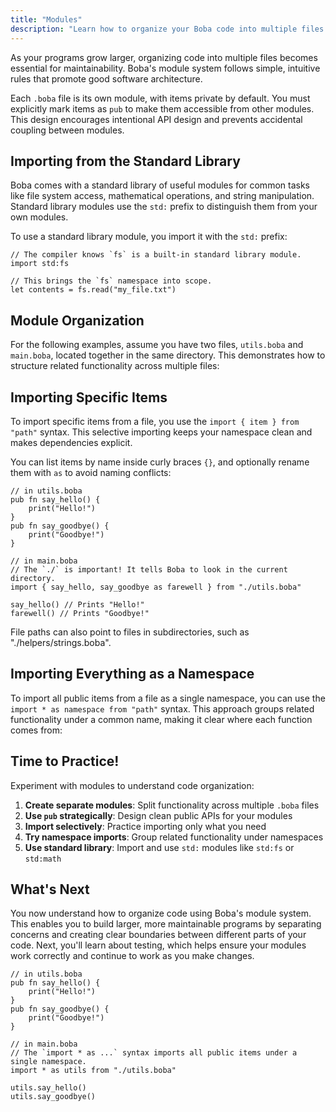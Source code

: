 ```yaml
---
title: "Modules"
description: "Learn how to organize your Boba code into multiple files and share code between them using the `import` keyword."
---
```


As your programs grow larger, organizing code into multiple files becomes essential for maintainability. Boba's module system follows simple, intuitive rules that promote good software architecture.

Each `.boba` file is its own module, with items private by default. You must explicitly mark items as `pub` to make them accessible from other modules. This design encourages intentional API design and prevents accidental coupling between modules.

## Importing from the Standard Library

Boba comes with a standard library of useful modules for common tasks like file system access, mathematical operations, and string manipulation. Standard library modules use the `std:` prefix to distinguish them from your own modules.

To use a standard library module, you import it with the `std:` prefix:

```boba
// The compiler knows `fs` is a built-in standard library module.
import std:fs

// This brings the `fs` namespace into scope.
let contents = fs.read("my_file.txt")
```

## Module Organization

For the following examples, assume you have two files, `utils.boba` and `main.boba`, located together in the same directory. This demonstrates how to structure related functionality across multiple files:

## Importing Specific Items

To import specific items from a file, you use the `import { item } from "path"` syntax. This selective importing keeps your namespace clean and makes dependencies explicit.

You can list items by name inside curly braces `{}`, and optionally rename them with `as` to avoid naming conflicts:

```boba
// in utils.boba
pub fn say_hello() {
    print("Hello!")
}
pub fn say_goodbye() {
    print("Goodbye!")
}

// in main.boba
// The `./` is important! It tells Boba to look in the current directory.
import { say_hello, say_goodbye as farewell } from "./utils.boba"

say_hello() // Prints "Hello!"
farewell() // Prints "Goodbye!"
```

File paths can also point to files in subdirectories, such as "./helpers/strings.boba".

## Importing Everything as a Namespace

To import all public items from a file as a single namespace, you can use the `import * as namespace from "path"` syntax. This approach groups related functionality under a common name, making it clear where each function comes from:

## Time to Practice!

Experiment with modules to understand code organization:

1. **Create separate modules**: Split functionality across multiple `.boba` files
2. **Use `pub` strategically**: Design clean public APIs for your modules
3. **Import selectively**: Practice importing only what you need
4. **Try namespace imports**: Group related functionality under namespaces
5. **Use standard library**: Import and use `std:` modules like `std:fs` or `std:math`

## What's Next

You now understand how to organize code using Boba's module system. This enables you to build larger, more maintainable programs by separating concerns and creating clear boundaries between different parts of your code. Next, you'll learn about testing, which helps ensure your modules work correctly and continue to work as you make changes.

```boba
// in utils.boba
pub fn say_hello() {
    print("Hello!")
}
pub fn say_goodbye() {
    print("Goodbye!")
}

// in main.boba
// The `import * as ...` syntax imports all public items under a single namespace.
import * as utils from "./utils.boba"

utils.say_hello()
utils.say_goodbye()
```
